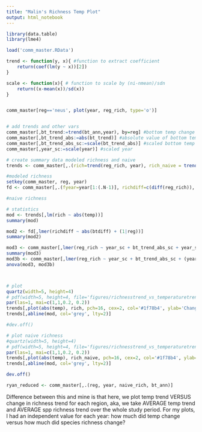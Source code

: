 ```yaml
---
title: "Malin's Richness Temp Plot"
output: html_notebook
---
```


```r
library(data.table)
library(lme4)

load('comm_master.RData')
```

```r
trend <- function(y, x){ #function to extract coefficient
	return(coef(lm(y ~ x))[2])
}

scale <- function(x){ # function to scale by (ni-nmean)/sdn
	return((x-mean(x))/sd(x))
}


comm_master[reg=='neus', plot(year, reg_rich, type='o')]


# add trends and other vars
comm_master[,bt_trend:=trend(bt_ann,year), by=reg] #bottom temp change per year
comm_master[,bt_trend_abs:=abs(bt_trend)] #absolute value of bottom temp change per year
comm_master[,bt_trend_abs_sc:=scale(bt_trend_abs)] #scaled bottom temp change per year
comm_master[,year_sc:=scale(year)] #scaled year

# create summary data modeled richness and naive
trends <- comm_master[,.(rich=trend(reg_rich, year), rich_naive = trend(naive_rich, year), temp=trend(bt_ann,year)), by=reg] #calculate trend in richness per year and trend in annual temp per year

#modeled richness
setkey(comm_master, reg, year)
fd <- comm_master[,.(fyear=year[1:(.N-1)], richdiff=c(diff(reg_rich)), richdiff_naive = c(diff(naive_rich)), btdiff=c(diff(bt_ann))),by=reg]

#naive richness

# statistics
mod <- trends[,lm(rich ~ abs(temp))]
summary(mod)

mod2 <- fd[,lmer(richdiff ~ abs(btdiff) + (1|reg))]
summary(mod2)

mod3 <- comm_master[,lmer(reg_rich ~ year_sc + bt_trend_abs_sc + year_sc:bt_trend_abs_sc + (year_sc|reg))]
summary(mod3)
mod3b <- comm_master[,lmer(reg_rich ~ year_sc + bt_trend_abs_sc + (year_sc|reg))]
anova(mod3, mod3b)



# plot
quartz(width=5, height=4)
# pdf(width=5, height=4, file='figures/richnesstrend_vs_temperaturetrend.pdf')
par(las=1, mai=c(1,1,0.2, 0.2))
trends[,plot(abs(temp), rich, pch=16, cex=2, col='#1f78b4', ylab='Change in richness (spp/yr)', xlab='abs(Temperature trend) (°C/yr)')]
trends[,abline(mod, col='grey', lty=2)]

#dev.off()

# plot naive richness
#quartz(width=5, height=4)
# pdf(width=5, height=4, file='figures/richnesstrend_vs_temperaturetrend.pdf')
par(las=1, mai=c(1,1,0.2, 0.2))
trends[,plot(abs(temp), rich_naive, pch=16, cex=2, col='#1f78b4', ylab='Change in raw richness (spp/yr)', xlab='abs(Temperature trend) (°C/yr)')]
trends[,abline(mod, col='grey', lty=2)]

dev.off()

```

```r
ryan_reduced <- comm_master[,.(reg, year, naive_rich, bt_ann)]
```



Difference between this and mine is that here, we plot temp trend VERSUS change in richness trend for each region, aka, we take AVERAGE temp trend and AVERAGE spp richness trend over the whole study period. For my plots, I had an independent value for each year: how much did temp change versus how much did species richness change?
